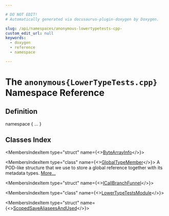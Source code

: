 ```yaml
---

# DO NOT EDIT!
# Automatically generated via docusaurus-plugin-doxygen by Doxygen.

slug: /api/namespaces/anonymous-lowertypetests-cpp-
custom_edit_url: null
keywords:
  - doxygen
  - reference
  - namespace

---
```





# The `anonymous{LowerTypeTests.cpp}` Namespace Reference

<DoxygenPage pluginConfig={pluginConfig}>



## Definition

<CodeBlock>namespace &#123; ... &#125;</CodeBlock>

## Classes Index

<MembersIndex>

<MembersIndexItem
  type="struct"
  name={<><a href="/docs/api/structs/anonymous-namespace-lowertypetests-cpp-/bytearrayinfo">ByteArrayInfo</a></>}>
</MembersIndexItem>

<MembersIndexItem
  type="class"
  name={<><a href="/docs/api/classes/anonymous-namespace-lowertypetests-cpp-/globaltypemember">GlobalTypeMember</a></>}>
A POD-like structure that we use to store a global reference together with its metadata types. <a href="/docs/api/classes/anonymous-namespace-lowertypetests-cpp-/globaltypemember/#details">More...</a>
</MembersIndexItem>

<MembersIndexItem
  type="struct"
  name={<><a href="/docs/api/structs/anonymous-namespace-lowertypetests-cpp-/icallbranchfunnel">ICallBranchFunnel</a></>}>
</MembersIndexItem>

<MembersIndexItem
  type="class"
  name={<><a href="/docs/api/classes/anonymous-namespace-lowertypetests-cpp-/lowertypetestsmodule">LowerTypeTestsModule</a></>}>
</MembersIndexItem>

<MembersIndexItem
  type="struct"
  name={<><a href="/docs/api/structs/anonymous-namespace-lowertypetests-cpp-/scopedsavealiaseesandused">ScopedSaveAliaseesAndUsed</a></>}>
</MembersIndexItem>

</MembersIndex>


</DoxygenPage>
